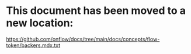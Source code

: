 # This document has been moved to a new location:

https://github.com/onflow/docs/tree/main/docs/concepts/flow-token/backers.mdx.txt
